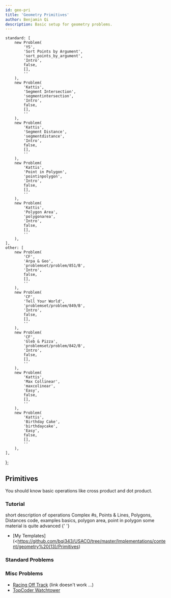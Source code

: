 ```yaml
---
id: geo-pri
title: 'Geometry Primitives'
author: Benjamin Qi
description: Basic setup for geometry problems.
---
```



	standard: [
		new Problem(
			'YS',
			'Sort Points by Argument',
			'sort_points_by_argument',
			'Intro',
			false,
			[],
			''
		),
		new Problem(
			'Kattis',
			'Segment Intersection',
			'segmentintersection',
			'Intro',
			false,
			[],
			''
		),
		new Problem(
			'Kattis',
			'Segment Distance',
			'segmentdistance',
			'Intro',
			false,
			[],
			''
		),
		new Problem(
			'Kattis',
			'Point in Polygon',
			'pointinpolygon',
			'Intro',
			false,
			[],
			''
		),
		new Problem(
			'Kattis',
			'Polygon Area',
			'polygonarea',
			'Intro',
			false,
			[],
			''
		),
	],
	other: [
		new Problem(
			'CF',
			'Arpa & Geo',
			'problemset/problem/851/B',
			'Intro',
			false,
			[],
			''
		),
		new Problem(
			'CF',
			'Tell Your World',
			'problemset/problem/849/B',
			'Intro',
			false,
			[],
			''
		),
		new Problem(
			'CF',
			'Gleb & Pizza',
			'problemset/problem/842/B',
			'Intro',
			false,
			[],
			''
		),
		new Problem(
			'Kattis',
			'Max Collinear',
			'maxcolinear',
			'Easy',
			false,
			[],
			''
		),
		new Problem(
			'Kattis',
			'Birthday Cake',
			'birthdaycake',
			'Easy',
			false,
			[],
			''
		),
	],
};

## Primitives

You should know basic operations like cross product and dot product.

### Tutorial

<Resources>
	<Resource
		source="CF"
		title="C++ - std::complex"
		url="22175"
		starred
	>
		short description of operations
	</Resource>
	<Resource source="CPH" title="29 - Geometry" starred>
		Complex #s, Points & Lines, Polygons, Distances
	</Resource>
	<Resource source="CF" title="Point Struct" url="48122" starred>
		code, examples
	</Resource>
	<Resource
		source="cp-algo"
		title="Geometry - Elementary Operations"
		url="https://cp-algorithms.com/"
		starred
	></Resource>
	<Resource source="CPC" title="12 - geometry" url="12_geometry" starred>
		basics, polygon area, point in polygon
	</Resource>
	<Resource
		source="CF"
		title="vlecomte - Geometry Handbook"
		url="59129"
		starred
	>
		some material is quite advanced
	</Resource>
	<Resource source="CP2" title="7.2, 7.3 - Basic Geo, Polygons">
		{' '}
	</Resource>
</Resources>

<!-- 	<Resource
		source="TC"
		title="Basic Geometry Concepts Pts 1,2"
		url="geometry-concepts-basic-concepts"
	>
		broken code format
	</Resource> -->

- [My Templates](<https://github.com/bqi343/USACO/tree/master/Implementations/content/geometry%20(13)/Primitives)

### Standard Problems

<Resources>
	<Resource source="IUSACO" title="14.2 - Segment Intersection"></Resource>
</Resources>

<Problems problems={problems.standard} />

### Misc Problems

<Problems problems={problems.other} />

- [Racing Off Track](https://open.kattis.com/contests/acpc17open/problems/racingofftrack) (link doesn't work ...)
- [TopCoder Watchtower](https://community.topcoder.com/stat?c=problem_statement&pm=2014&rd=4685)
